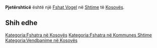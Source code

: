 {{Fshat në Kosovës
 | Emri                = Pjetërshticë
| sqi_N_name = Pjetërshticë
| sqi_N_FULL_NAME_RO = Pjetërshticë
| sqi_N_FULL_NAME_ND_RO = Pjetershtice
| sqi_N_SORT_NAME_RG = PJETERSHTICE
| sqi_N_FULL_NAME_RG = Pjetërshticë
| sqi_N_FULL_NAME_ND_RG = Pjetershtice
| sqi_V_name = Petrashticë
| sqi_V_FULL_NAME_RO = Petrashticë
| sqi_V_FULL_NAME_ND_RO = Petrashtice
| sqi_V_SORT_NAME_RG = PETRASHTICE
| sqi_V_FULL_NAME_RG = Petrashticë
| sqi_V_FULL_NAME_ND_RG = Petrashtice
| srp_N_name = Petraštica
| srp_N_FULL_NAME_RO = Petraštica
| srp_N_FULL_NAME_ND_RO = Petrastica
| srp_N_SORT_NAME_RG = PETRASTICA
| srp_N_FULL_NAME_RG = Petraštica
| srp_N_FULL_NAME_ND_RG = Petrastica
| srp_NS_name = Петраштица
| srp_NS_FULL_NAME_RO = Петраштица
| srp_NS_FULL_NAME_ND_RO = Петраштица
| srp_NS_SORT_NAME_RG = ПЕТРАШТИЦА
| srp_NS_FULL_NAME_RG = Петраштица
| srp_NS_FULL_NAME_ND_RG = Петраштица
| srp_V_name = Petroštica
| srp_V_FULL_NAME_RO = Petroštica
| srp_V_FULL_NAME_ND_RO = Petrostica
| srp_V_SORT_NAME_RG = PETROSTICA
| srp_V_FULL_NAME_RG = Petroštica
| srp_V_FULL_NAME_ND_RG = Petrostica

 | Emri (Rasa dhanore) = 
 | Figura              = 
 | Shteti              = Kosovo
 | Komuna              = Shtime
 | Kodi postar         = 
 | Sipërfaqja          = 

 | Popullsia           = 

 | Regj. i popullsisë  = 
 | Dend. e popullsisë  = 
 | Faqja zyrtare       = 
 <!--- Koordinatat ----> 
 | Gjerësia            = 42.476389
 | Gjatësia            = 20.943611
 | Lartësia            = 
}}
'''Pjetërshticë''' është një [[Fshat Vogel]] në [[Shtime]] të [[Kosovës]].

<!-- == Gjeografia == -->
<!-- == Historia == -->
<!-- == Demografia == -->
== Shih edhe ==
{{Komuna Shtime}}
{{Kosovo-Administrata-Cung}}

[[Kategoria:Fshatra në Kosovës]]
[[Kategoria:Fshatra në Kommunes Shtime]]
[[Kategoria:Vendbanime në Kosovës]]